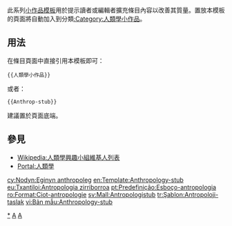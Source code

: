 <includeonly></includeonly><noinclude>{{template doc page viewed directly}}</noinclude>
<!-- 在本行下編輯模板說明 -->
此系列[[:Category:小作品模板|小作品模板]]用於提示讀者或編輯者擴充條目內容以改善其質量。置放本模板的頁面將自動加入到分類[[:Category:人類學小作品]]。
== 用法 ==
在條目頁面中直接引用本模板即可：
<pre>{{人類學小作品}}
</pre>
或者：
<pre>{{Anthrop-stub}}
</pre>
建議置於頁面底端。
== 參見 ==
* [[Wikipedia:人類學興趣小組維基人列表]]
* [[Portal:人類學]]
<includeonly>
<!-- 本行下加入模板的分類 -->
[[Category:人类学小作品|*]]
[[Category:社會科學小作品模板|A]]
[[Category:歷史小作品模板|A]]
<!-- 本行下加入模板的跨語言鏈接 -->
[[cy:Nodyn:Eginyn anthropoleg]]
[[en:Template:Anthropology-stub]]
[[eu:Txantiloi:Antropologia zirriborroa]]
[[pt:Predefinição:Esboço-antropologia]]
[[ro:Format:Ciot-antropologie]]
[[sv:Mall:Antropologistub]]
[[tr:Şablon:Antropoloji-taslak]]
[[vi:Bản mẫu:Anthropology-stub]]
</includeonly>